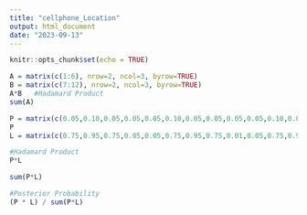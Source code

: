 ---
title: "cellphone_Location"
output: html_document
date: "2023-09-13"
---

```{r setup, include=FALSE}
knitr::opts_chunk$set(echo = TRUE)
```

```{r}
A = matrix(c(1:6), nrow=2, ncol=3, byrow=TRUE)
B = matrix(c(7:12), nrow=2, ncol=3, byrow=TRUE)
A*B   #Hadamard Product
sum(A)
```

```{r}
P = matrix(c(0.05,0.10,0.05,0.05,0.05,0.10,0.05,0.05,0.05,0.05,0.10,0.05,0.05,0.05,0.10,0.05), nrow=4, ncol=4, byrow=TRUE)
P
L = matrix(c(0.75,0.95,0.75,0.05,0.05,0.75,0.95,0.75,0.01,0.05,0.75,0.95,0.01,0.01,0.05,0.75), nrow=4, ncol=4, byrow=TRUE)
```

```{r}
#Hadamard Product
P*L
```

```{r}
sum(P*L)
```

```{r}
#Posterior Probability
(P * L) / sum(P*L)
```


